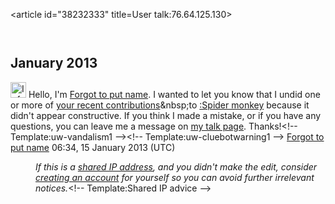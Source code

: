 <article id="38232333" title=User talk:76.64.125.130>
	<talkpage id="38232333" title="User talk:76.64.125.130">
== January 2013 ==
[[File:Information.svg|25px|alt=|link=]] Hello, I'm [[User:Forgot to put name|Forgot to put name]]. I wanted to let you know that I undid one or more of [[Special:Contributions/76.64.125.130|your recent contributions]]&amp;nbsp;to [[:Spider monkey]] because it didn't appear constructive. If you think I made a mistake, or if you have any questions, you can leave me a message on [[User_talk:Forgot to put name|my talk page]]. Thanks!&lt;!-- Template:uw-vandalism1 --&gt;&lt;!-- Template:uw-cluebotwarning1 --&gt;  [[User talk:Forgot to put name|Forgot to put name]] 06:34, 15 January 2013 (UTC)
:''If this is a [[Network address translation|shared IP address]], and you didn't make the edit, consider [[Wikipedia:Why create an account?|creating an account]] for yourself so you can avoid further irrelevant notices.''&lt;!-- Template:Shared IP advice --&gt;
	</talkpage>
</article>